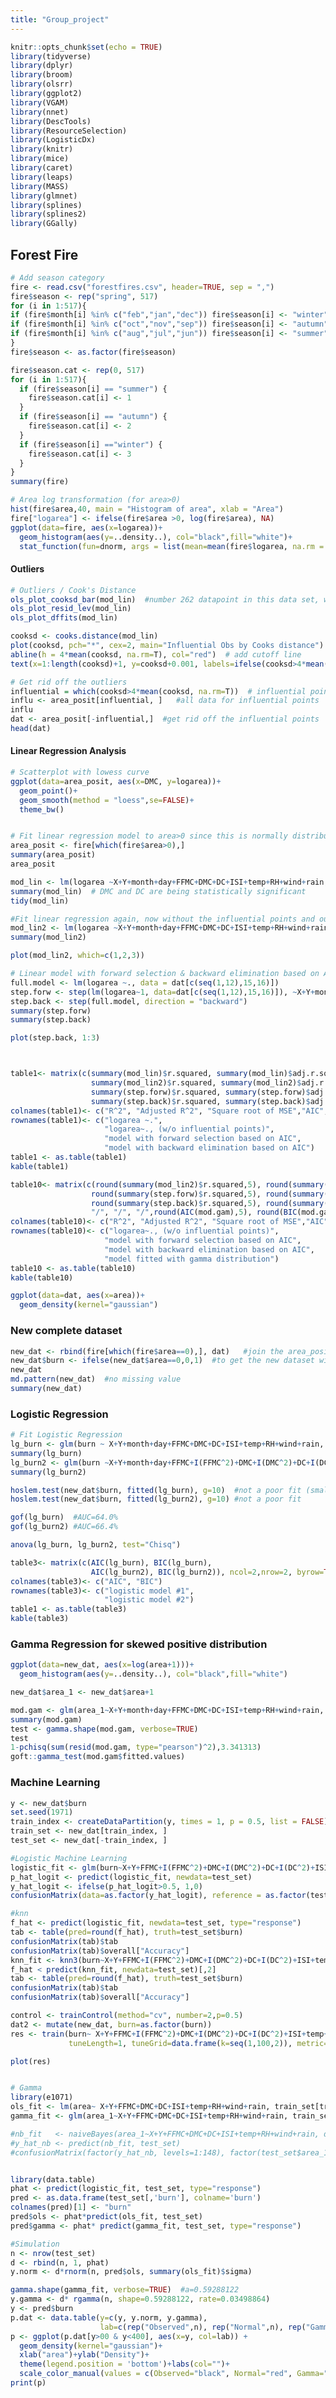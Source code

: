 ```yaml
---
title: "Group_project"
---
```


```r
knitr::opts_chunk$set(echo = TRUE)
library(tidyverse)
library(dplyr)
library(broom)
library(olsrr)
library(ggplot2)
library(VGAM)
library(nnet)
library(DescTools)
library(ResourceSelection)
library(LogisticDx)
library(knitr)
library(mice)
library(caret)
library(leaps)
library(MASS)
library(glmnet)
library(splines)
library(splines2)
library(GGally)
```

## Forest Fire
```r
# Add season category 
fire <- read.csv("forestfires.csv", header=TRUE, sep = ",")
fire$season <- rep("spring", 517)
for (i in 1:517){
if (fire$month[i] %in% c("feb","jan","dec")) fire$season[i] <- "winter"
if (fire$month[i] %in% c("oct","nov","sep")) fire$season[i] <- "autumn"
if (fire$month[i] %in% c("aug","jul","jun")) fire$season[i] <- "summer"
}
fire$season <- as.factor(fire$season)

fire$season.cat <- rep(0, 517)
for (i in 1:517){
  if (fire$season[i] == "summer") {
    fire$season.cat[i] <- 1
  }
  if (fire$season[i] == "autumn") {
    fire$season.cat[i] <- 2
  }
  if (fire$season[i] =="winter") {
    fire$season.cat[i] <- 3
  }
}
summary(fire)
```



```r
# Area log transformation (for area>0)
hist(fire$area,40, main = "Histogram of area", xlab = "Area")
fire["logarea"] <- ifelse(fire$area >0, log(fire$area), NA)
ggplot(data=fire, aes(x=logarea))+
  geom_histogram(aes(y=..density..), col="black",fill="white")+
  stat_function(fun=dnorm, args = list(mean=mean(fire$logarea, na.rm = TRUE), sd = sd(fire$logarea, na.rm=TRUE)),col="red")
```




#### Outliers
```r
# Outliers / Cook's Distance
ols_plot_cooksd_bar(mod_lin)  #number 262 datapoint in this data set, which is id=500
ols_plot_resid_lev(mod_lin)
ols_plot_dffits(mod_lin)

cooksd <- cooks.distance(mod_lin)
plot(cooksd, pch="*", cex=2, main="Influential Obs by Cooks distance")  # plot cook's distance
abline(h = 4*mean(cooksd, na.rm=T), col="red")  # add cutoff line
text(x=1:length(cooksd)+1, y=cooksd+0.001, labels=ifelse(cooksd>4*mean(cooksd, na.rm=T),names(cooksd),""), col="red")

# Get rid off the outliers
influential = which(cooksd>4*mean(cooksd, na.rm=T))  # influential points
influ <- area_posit[influential, ]   #all data for influential points
influ
dat <- area_posit[-influential,]  #get rid off the influential points
head(dat)
```




#### Linear Regression Analysis
```r
# Scatterplot with lowess curve
ggplot(data=area_posit, aes(x=DMC, y=logarea))+
  geom_point()+
  geom_smooth(method = "loess",se=FALSE)+
  theme_bw()


# Fit linear regression model to area>0 since this is normally distributed
area_posit <- fire[which(fire$area>0),]
summary(area_posit)
area_posit

mod_lin <- lm(logarea ~X+Y+month+day+FFMC+DMC+DC+ISI+temp+RH+wind+rain, data=area_posit[c(seq(1,12),15,16)])
summary(mod_lin)  # DMC and DC are being statistically significant 
tidy(mod_lin)

#Fit linear regression again, now without the influential points and outliers
mod_lin2 <- lm(logarea ~X+Y+month+day+FFMC+DMC+DC+ISI+temp+RH+wind+rain, data=dat)
summary(mod_lin2)

plot(mod_lin2, which=c(1,2,3))
```





```r
# Linear model with forward selection & backward elimination based on AIC
full.model <- lm(logarea ~., data = dat[c(seq(1,12),15,16)])
step.forw <- step(lm(logarea~1, data=dat[c(seq(1,12),15,16)]), ~X+Y+month+day+FFMC+DMC+DC+ISI+temp+RH+wind+rain, direction = "forward")
step.back <- step(full.model, direction = "backward")
summary(step.forw)
summary(step.back)

plot(step.back, 1:3)



table1<- matrix(c(summary(mod_lin)$r.squared, summary(mod_lin)$adj.r.squared, sqrt(mean(mod_lin$residuals^2)),AIC(mod_lin), BIC(mod_lin),
                  summary(mod_lin2)$r.squared, summary(mod_lin2)$adj.r.squared, sqrt(mean(mod_lin2$residuals^2)),AIC(mod_lin2), BIC(mod_lin2),
                  summary(step.forw)$r.squared, summary(step.forw)$adj.r.squared, sqrt(mean(step.forw$residuals^2)),AIC(step.forw), BIC(step.forw),
                  summary(step.back)$r.squared, summary(step.back)$adj.r.squared, sqrt(mean(step.back$residuals^2)),AIC(step.back), BIC(step.back)), ncol=5,nrow=4, byrow=TRUE)
colnames(table1)<- c("R^2", "Adjusted R^2", "Square root of MSE","AIC", "BIC")
rownames(table1)<- c("logarea ~.",
                     "logarea~., (w/o influential points)",
                     "model with forward selection based on AIC",
                     "model with backward elimination based on AIC")
table1 <- as.table(table1)
kable(table1)
```

```r
table10<- matrix(c(round(summary(mod_lin2)$r.squared,5), round(summary(mod_lin2)$adj.r.squared,5), round(sqrt(mean(mod_lin2$residuals^2)),5),round(AIC(mod_lin2),5), round(BIC(mod_lin2),5),
                  round(summary(step.forw)$r.squared,5), round(summary(step.forw)$adj.r.squared,5), round(sqrt(mean(step.forw$residuals^2)),5),round(AIC(step.forw),5), round(BIC(step.forw),5),
                  round(summary(step.back)$r.squared,5), round(summary(step.back)$adj.r.squared,5), round(sqrt(mean(step.back$residuals^2)),5),round(AIC(step.back),5), round(BIC(step.back),5),
                  "/", "/", "/",round(AIC(mod.gam),5), round(BIC(mod.gam),5)), ncol=5,nrow=4, byrow=TRUE)
colnames(table10)<- c("R^2", "Adjusted R^2", "Square root of MSE","AIC", "BIC")
rownames(table10)<- c("logarea~., (w/o influential points)",
                     "model with forward selection based on AIC",
                     "model with backward elimination based on AIC",
                     "model fitted with gamma distribution")
table10 <- as.table(table10)
kable(table10)
```

```r
ggplot(data=dat, aes(x=area))+
  geom_density(kernel="gaussian")
```




### New complete dataset
```r
new_dat <- rbind(fire[which(fire$area==0),], dat)   #join the area_positive w/o influential points to the data w/ area=0
new_dat$burn <- ifelse(new_dat$area==0,0,1)  #to get the new dataset without the influential points
new_dat
md.pattern(new_dat)  #no missing value
summary(new_dat)
```





### Logistic Regression
```r
# Fit Logistic Regression
lg_burn <- glm(burn ~ X+Y+month+day+FFMC+DMC+DC+ISI+temp+RH+wind+rain, family=binomial(link = "logit"),data=new_dat)
summary(lg_burn)
lg_burn2 <- glm(burn ~X+Y+month+day+FFMC+I(FFMC^2)+DMC+I(DMC^2)+DC+I(DC^2)+ISI+temp+I(temp^2)+RH+wind+rain+I(rain^2), family=binomial(link = "logit"), data=new_dat)
summary(lg_burn2)

hoslem.test(new_dat$burn, fitted(lg_burn), g=10)  #not a poor fit (small P-value, poor fit, H0:good fit)
hoslem.test(new_dat$burn, fitted(lg_burn2), g=10) #not a poor fit

gof(lg_burn)  #AUC=64.0%
gof(lg_burn2) #AUC=66.4%

anova(lg_burn, lg_burn2, test="Chisq")
```


```r
table3<- matrix(c(AIC(lg_burn), BIC(lg_burn),
                  AIC(lg_burn2), BIC(lg_burn2)), ncol=2,nrow=2, byrow=TRUE)
colnames(table3)<- c("AIC", "BIC")
rownames(table3)<- c("logistic model #1",
                     "logistic model #2")
table1 <- as.table(table3)
kable(table3)
```



### Gamma Regression for skewed positive distribution 
```r
ggplot(data=new_dat, aes(x=log(area+1)))+
  geom_histogram(aes(y=..density..), col="black",fill="white")

new_dat$area_1 <- new_dat$area+1

mod.gam <- glm(area_1~X+Y+month+day+FFMC+DMC+DC+ISI+temp+RH+wind+rain, data=new_dat, family = Gamma(link = "log"))
summary(mod.gam)
test <- gamma.shape(mod.gam, verbose=TRUE)
test
1-pchisq(sum(resid(mod.gam, type="pearson")^2),3.341313)
goft::gamma_test(mod.gam$fitted.values)
```

### Machine Learning
```r
y <- new_dat$burn
set.seed(1971)
train_index <- createDataPartition(y, times = 1, p = 0.5, list = FALSE)
train_set <- new_dat[train_index, ]
test_set <- new_dat[-train_index, ]

#Logistic Machine Learning
logistic_fit <- glm(burn~X+Y+FFMC+I(FFMC^2)+DMC+I(DMC^2)+DC+I(DC^2)+ISI+temp+I(temp^2)+RH+wind+rain+I(rain^2), train_set, family=binomial(link = "logit"))
p_hat_logit <- predict(logistic_fit, newdata=test_set)
y_hat_logit <- ifelse(p_hat_logit>0.5, 1,0)
confusionMatrix(data=as.factor(y_hat_logit), reference = as.factor(test_set$burn))

#knn
f_hat <- predict(logistic_fit, newdata=test_set, type="response")
tab <- table(pred=round(f_hat), truth=test_set$burn)
confusionMatrix(tab)$tab
confusionMatrix(tab)$overall["Accuracy"]
knn_fit <- knn3(burn~X+Y+FFMC+I(FFMC^2)+DMC+I(DMC^2)+DC+I(DC^2)+ISI+temp+I(temp^2)+RH+wind+rain+I(rain^2), data=train_set,k=19)
f_hat < predict(knn_fit, newdata=test_set)[,2]
tab <- table(pred=round(f_hat), truth=test_set$burn)
confusionMatrix(tab)$tab
confusionMatrix(tab)$overall["Accuracy"]

control <- trainControl(method="cv", number=2,p=0.5)
dat2 <- mutate(new_dat, burn=as.factor(burn)) 
res <- train(burn~ X+Y+FFMC+I(FFMC^2)+DMC+I(DMC^2)+DC+I(DC^2)+ISI+temp+I(temp^2)+RH+wind+rain+I(rain^2), data=dat2, method="knn", trControl=control,
             tuneLength=1, tuneGrid=data.frame(k=seq(1,100,2)), metric="Accuracy")

plot(res)


# Gamma
library(e1071)
ols_fit <- lm(area~ X+Y+FFMC+DMC+DC+ISI+temp+RH+wind+rain, train_set[train_set$area>0,])
gamma_fit <- glm(area_1~X+Y+FFMC+DMC+DC+ISI+temp+RH+wind+rain, train_set,family = Gamma(link = 'log'))

#nb_fit   <- naiveBayes(area_1~X+Y+FFMC+DMC+DC+ISI+temp+RH+wind+rain, data = train_set)
#y_hat_nb <- predict(nb_fit, test_set)
#confusionMatrix(factor(y_hat_nb, levels=1:148), factor(test_set$area_1, levels=1:148))



```

```r
library(data.table)
phat <- predict(logistic_fit, test_set, type="response")
pred <- as.data.frame(test_set[,'burn'], colname='burn')
colnames(pred)[1] <- "burn"
pred$ols <- phat*predict(ols_fit, test_set)
pred$gamma <- phat* predict(gamma_fit, test_set, type="response")

#Simulation
n <- nrow(test_set)
d <- rbind(n, 1, phat)
y.norm <- d*rnorm(n, pred$ols, summary(ols_fit)$sigma)

gamma.shape(gamma_fit, verbose=TRUE)  #a=0.59288122
y.gamma <- d* rgamma(n, shape=0.59288122, rate=0.03498864)
y <- pred$burn
p.dat <- data.table(y=c(y, y.norm, y.gamma), 
                    lab=c(rep("Observed",n), rep("Normal",n), rep("Gamma",n)))
p <- ggplot(p.dat[y>00 & y<400], aes(x=y, col=lab)) +
  geom_density(kernel="gaussian")+
  xlab("area")+ylab("Density")+
  theme(legend.position = 'bottom')+labs(col="")+
  scale_color_manual(values = c(Observed="black", Normal="red", Gamma="blue"))
print(p)
```






































